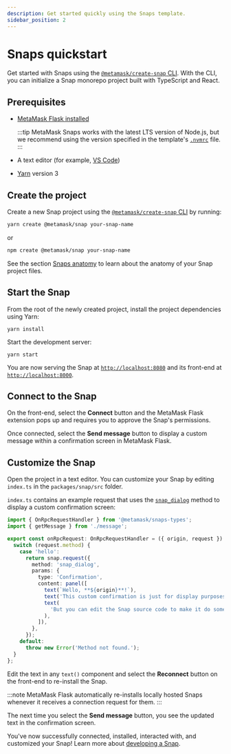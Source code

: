 ```yaml
---
description: Get started quickly using the Snaps template.
sidebar_position: 2
---
```



# Snaps quickstart

<YoutubeEmbed url="https://www.youtube.com/embed/qZRAryYwgdg?si=CeImIULgH3iD-FF0" />

Get started with Snaps using the [`@metamask/create-snap` CLI](https://github.com/MetaMask/snaps/tree/main/packages/create-snap).
With the CLI, you can initialize a Snap monorepo project built with TypeScript and React.

## Prerequisites

- [MetaMask Flask installed](install-flask.md)

  :::tip
  MetaMask Snaps works with the latest LTS version of Node.js, but we recommend using the version specified in
  the template's [`.nvmrc`](https://github.com/MetaMask/template-snap-monorepo/blob/main/.nvmrc) file.
  :::

- A text editor (for example, [VS Code](https://code.visualstudio.com/))
- [Yarn](https://yarnpkg.com/) version 3

## Create the project

Create a new Snap project using the [`@metamask/create-snap` CLI](https://github.com/MetaMask/snaps/tree/main/packages/create-snap) by running:

```bash
yarn create @metamask/snap your-snap-name
```

or

```bash
npm create @metamask/snap your-snap-name
```

See the section [Snaps anatomy](../concepts/anatomy.md) to learn about the anatomy of your Snap project files.

## Start the Snap

From the root of the newly created project, install the project dependencies using Yarn:

```shell
yarn install
```

Start the development server:

```shell
yarn start
```

You are now serving the Snap at [`http://localhost:8080`](http://localhost:8080/) and its front-end at [`http://localhost:8000`](http://localhost:8000/).

## Connect to the Snap

On the front-end, select the **Connect** button and the MetaMask Flask extension pops up and
requires you to approve the Snap's permissions.

Once connected, select the **Send message** button to display a custom message within a confirmation
screen in MetaMask Flask.

## Customize the Snap

Open the project in a text editor.
You can customize your Snap by editing `index.ts` in the `packages/snap/src` folder.

`index.ts` contains an example request that uses the
[`snap_dialog`](../reference/rpc-api.md#snapdialog) method to display a custom confirmation screen:

```ts
import { OnRpcRequestHandler } from '@metamask/snaps-types';
import { getMessage } from './message';

export const onRpcRequest: OnRpcRequestHandler = ({ origin, request }) => {
  switch (request.method) {
    case 'hello':
      return snap.request({
        method: 'snap_dialog',
        params: {
          type: 'Confirmation',
          content: panel([
            text(`Hello, **${origin}**!`),
            text('This custom confirmation is just for display purposes.'),
            text(
              'But you can edit the Snap source code to make it do something, if you want to!',
            ),
          ]),
        },
      });
    default:
      throw new Error('Method not found.');
  }
};
```

Edit the text in any `text()` component and select the **Reconnect** button
on the front-end to re-install the Snap.

:::note
MetaMask Flask automatically re-installs locally hosted Snaps whenever it receives a connection request
for them.
:::

The next time you select the **Send message** button, you see the updated text in the confirmation screen.

You've now successfully connected, installed, interacted with, and customized your Snap!
Learn more about [developing a Snap](../how-to/develop-a-snap.md).
